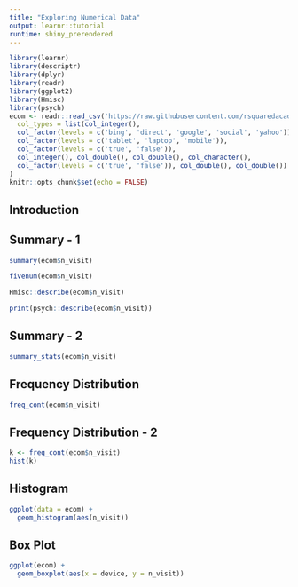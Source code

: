 ```yaml
---
title: "Exploring Numerical Data"
output: learnr::tutorial
runtime: shiny_prerendered
---
```


```r
library(learnr)
library(descriptr)
library(dplyr)
library(readr)
library(ggplot2)
library(Hmisc)
library(psych)
ecom <- readr::read_csv('https://raw.githubusercontent.com/rsquaredacademy/datasets/master/web.csv', 
  col_types = list(col_integer(), 
  col_factor(levels = c('bing', 'direct', 'google', 'social', 'yahoo')), 
  col_factor(levels = c('tablet', 'laptop', 'mobile')), 
  col_factor(levels = c('true', 'false')), 
  col_integer(), col_double(), col_double(), col_character(), 
  col_factor(levels = c('true', 'false')), col_double(), col_double())            
)
knitr::opts_chunk$set(echo = FALSE)
```

## Introduction

## Summary - 1

```r
summary(ecom$n_visit)
```

```r
fivenum(ecom$n_visit)
```

```r
Hmisc::describe(ecom$n_visit)
```

```r
print(psych::describe(ecom$n_visit))
```

## Summary - 2

```r
summary_stats(ecom$n_visit)
```

## Frequency Distribution

```r
freq_cont(ecom$n_visit)
```

## Frequency Distribution - 2

```r
k <- freq_cont(ecom$n_visit)
hist(k)
```

## Histogram

```r
ggplot(data = ecom) +
  geom_histogram(aes(n_visit))
```

## Box Plot

```r
ggplot(ecom) +
  geom_boxplot(aes(x = device, y = n_visit))
```

